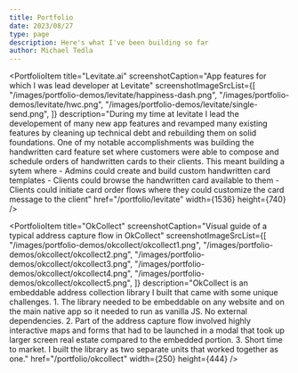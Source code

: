 ```yaml
---
title: Portfolio
date: 2023/08/27
type: page
description: Here's what I've been building so far
author: Michael Tedla
---
```



<PortfolioItem
  title="Levitate.ai"
  screenshotCaption="App features for which I was lead developer at Levitate"
  screenshotImageSrcList={[
    "/images/portfolio-demos/levitate/happiness-dash.png",
    "/images/portfolio-demos/levitate/hwc.png",
    "/images/portfolio-demos/levitate/single-send.png",
  ]}
  description="During my time at levitate I lead the developement of many new app features and revamped many existing features by cleaning up technical debt and rebuilding them on solid foundations. One of my notable accomplishments was building the handwritten card feature set where customers were able to compose and schedule orders of handwritten cards to their clients. This meant building a sytem where - Admins could create and build custom handwritten card templates - Clients could browse the handwritten card available to them - Clients could initiate card order flows where they could customize the card message to the client"
  href="/portfolio/levitate"
  width={1536}
  height={740}
/>

<PortfolioItem
  title="OkCollect"
  screenshotCaption="Visual guide of a typical address capture flow in OkCollect"
  screenshotImageSrcList={[
    "/images/portfolio-demos/okcollect/okcollect1.png",
    "/images/portfolio-demos/okcollect/okcollect2.png",
    "/images/portfolio-demos/okcollect/okcollect3.png",
    "/images/portfolio-demos/okcollect/okcollect4.png",
    "/images/portfolio-demos/okcollect/okcollect5.png",
  ]}
  description="OkCollect is an embeddable address collection library I built that came with some unique challenges. 1. The library needed to be embeddable on any website and on the main native app so it needed to run as vanilla JS. No external dependencies. 2. Part of the address capture flow involved highly interactive maps and forms that had to be launched in a modal that took up larger screen real estate compared to the embedded portion. 3. Short time to market. I built the library as two separate units that worked together as one."
  href="/portfolio/okcollect"
  width={250}
  height={444}
/>
